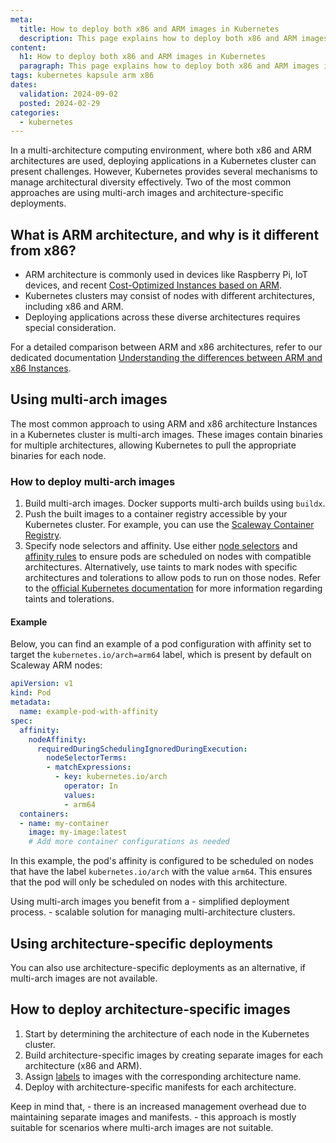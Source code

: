 ```yaml
---
meta:
  title: How to deploy both x86 and ARM images in Kubernetes
  description: This page explains how to deploy both x86 and ARM images in Kubernetes
content:
  h1: How to deploy both x86 and ARM images in Kubernetes
  paragraph: This page explains how to deploy both x86 and ARM images in Kubernetes
tags: kubernetes kapsule arm x86
dates:
  validation: 2024-09-02
  posted: 2024-02-29
categories:
  - kubernetes
---
```


In a multi-architecture computing environment, where both x86 and ARM architectures are used, deploying applications in a Kubernetes cluster can present challenges.
However, Kubernetes provides several mechanisms to manage architectural diversity effectively. Two of the most common approaches are using multi-arch images and architecture-specific deployments.

## What is ARM architecture, and why is it different from x86?

 - ARM architecture is commonly used in devices like Raspberry Pi, IoT devices, and recent [Cost-Optimized Instances based on ARM](https://www.scaleway.com/en/cost-optimized-instances-based-on-arm/).
 - Kubernetes clusters may consist of nodes with different architectures, including x86 and ARM.
 - Deploying applications across these diverse architectures requires special consideration.

For a detailed comparison between ARM and x86 architectures, refer to our dedicated documentation [Understanding the differences between ARM and x86 Instances](/compute/instances/reference-content/understanding-differences-x86-arm/).

## Using multi-arch images

The most common approach to using ARM and x86 architecture Instances in a Kubernetes cluster is multi-arch images.
These images contain binaries for multiple architectures, allowing Kubernetes to pull the appropriate binaries for each node.

### How to deploy multi-arch images

1. Build multi-arch images. Docker supports multi-arch builds using `buildx`.
2. Push the built images to a container registry accessible by your Kubernetes cluster. For example, you can use the [Scaleway Container Registry](/containers/container-registry/quickstart/).
3. Specify node selectors and affinity. Use either [node selectors](https://kubernetes.io/docs/concepts/scheduling-eviction/assign-pod-node/#nodeselector) and [affinity rules](https://kubernetes.io/docs/concepts/scheduling-eviction/assign-pod-node/#affinity-and-anti-affinity) to ensure pods are scheduled on nodes with compatible architectures.
    <Message type="tip">
      Alternatively, use taints to mark nodes with specific architectures and tolerations to allow pods to run on those nodes. Refer to the [official Kubernetes documentation](https://kubernetes.io/docs/concepts/scheduling-eviction/taint-and-toleration/) for more information regarding taints and tolerations.
    </Message>
#### Example

Below, you can find an example of a pod configuration with affinity set to target the `kubernetes.io/arch=arm64` label, which is present by default on Scaleway ARM nodes:

```yaml
apiVersion: v1
kind: Pod
metadata:
  name: example-pod-with-affinity
spec:
  affinity:
    nodeAffinity:
      requiredDuringSchedulingIgnoredDuringExecution:
        nodeSelectorTerms:
        - matchExpressions:
          - key: kubernetes.io/arch
            operator: In
            values:
            - arm64
  containers:
  - name: my-container
    image: my-image:latest
    # Add more container configurations as needed
```

In this example, the pod's affinity is configured to be scheduled on nodes that have the label `kubernetes.io/arch` with the value `arm64`.
This ensures that the pod will only be scheduled on nodes with this architecture.

<Message type="note">
  Using multi-arch images you benefit from a
    - simplified deployment process.
    - scalable solution for managing multi-architecture clusters.
</Message>

## Using architecture-specific deployments

You can also use architecture-specific deployments as an alternative, if multi-arch images are not available.

## How to deploy architecture-specific images

1. Start by determining the architecture of each node in the Kubernetes cluster.
2. Build architecture-specific images by creating separate images for each architecture (x86 and ARM).
3. Assign [labels](https://kubernetes.io/docs/reference/labels-annotations-taints/#kubernetes-io-arch) to images with the corresponding architecture name.
4. Deploy with architecture-specific manifests for each architecture.

<Message type="note">
  Keep in mind that,
  - there is an increased management overhead due to maintaining separate images and manifests.
  - this approach is mostly suitable for scenarios where multi-arch images are not suitable.
</Message>


